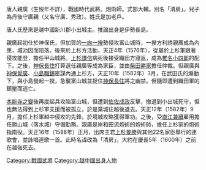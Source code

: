 {{refimprove|time=2016-11-10T10:59:58+00:00}}
{{unreferenced|time=2016-11-10T10:59:58+00:00}}
唐人親廣（生歿年不詳），戰國時代武將。炮術師。式部大輔。別名「清房」。兒子為丹後守廣親（又名守廣、秀政）。姓氏是加老戶。

唐人氏歷來是越中國新川郡小出城主。推論出身是伊勢長島。
 
親廣起初仕於神保氏，但加賀的[[一向一揆|一向一揆]]勢侵攻富山城時，一揆方利誘親廣成為內應，城池因而陷落。後來於上杉方活動，天正4年（1576年），從屬於上杉軍跟著侵攻能登，擔任甲山城將。[[上杉謙信|上杉謙信]]病死後接受織田方寢返，成為[[椎名小四郎|椎名小四郎]]的配下。之後，[[神保長住|神保長住]]打算選任親廣等成為家臣，並由[[柴田勝家|柴田勝家]]擔任仲裁。但親廣與[[神保覺廣|神保覺廣]]、[[小島職鎮|小島職鎮]]密謀內通上杉方，天正10年（1582年）3月，在武田氏的煽動下，與小島發起一揆，急襲富山城並捉住[[神保長住|神保長住]]將之幽禁。但隨即遭到織田軍的鎮壓而逃亡。
 
[[本能寺之變|本能寺之變]]後再度起兵攻陷富山城，但遭到[[佐佐成政|佐佐成政]]反擊，撤退到小出城死守，但也無法得到上杉軍支援而被孤立，於是棄城往越後退去。天正12年（1582年）9月，擔任上杉軍越中侵攻的先鋒，於境城攻略獲得軍功。之後，受[[直江兼續|直江兼續]]雇用擔任勝山城（落水城）守備勤務。親廣是岸和田流炮術的炮術師，擔任上杉家的炮術指南役。天正16年（1588年）正月，出席主君[[上杉景勝|上杉景勝]]與其他22名家臣舉行的連歌會，並詠唱連歌一首。此時名諱改為「清房」。大約在慶長5年（1600年）之前在越後死去。

[[Category:戰國武將|Category:戰國武將]]
[[Category:越中國出身人物|Category:越中國出身人物]]